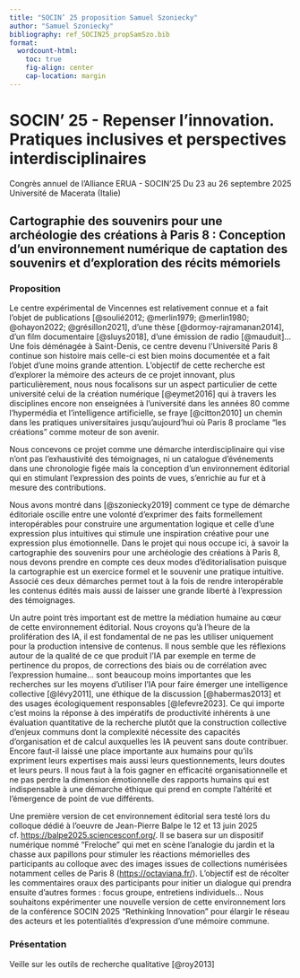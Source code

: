 ```yaml
---
title: "SOCIN’ 25 proposition Samuel Szoniecky"
author: "Samuel Szoniecky"
bibliography: ref_SOCIN25_propSamSzo.bib
format:
  wordcount-html:
    toc: true
    fig-align: center
    cap-location: margin
---
```


# SOCIN’ 25 - Repenser l’innovation. Pratiques inclusives et perspectives interdisciplinaires

Congrès annuel de l’Alliance ERUA - SOCIN’25 Du 23 au 26 septembre 2025 Université de Macerata (Italie)

## Cartographie des souvenirs pour une archéologie des créations à Paris 8 : Conception d'un environnement numérique de captation des souvenirs et d'exploration des récits mémoriels

### Proposition

Le centre expérimental de Vincennes est relativement connue et a fait l'objet de publications [@soulié2012; @merlin1979; @merlin1980; @ohayon2022; @grésillon2021], d'une thèse [@dormoy-rajramanan2014], d'un film documentaire [@sluys2018], d'une émission de radio [@mauduit]... Une fois déménagée à Saint-Denis, ce centre devenu l'Université Paris 8 continue son histoire mais celle-ci est bien moins documentée et a fait l'objet d'une moins grande attention. L'objectif de cette recherche est d'explorer la mémoire des acteurs de ce projet innovant, plus particulièrement, nous nous focalisons sur un aspect particulier de cette université celui de la création numérique [@eymet2016] qui à travers les disciplines encore non enseignées à l'université dans les années 80 comme l'hypermédia et l'intelligence artificielle, se fraye [@citton2010] un chemin dans les pratiques universitaires jusqu'aujourd'hui où Paris 8 proclame "les créations" comme moteur de son avenir.

Nous concevons ce projet comme une démarche interdisciplinaire qui vise n'ont pas l’exhaustivité des témoignages, ni un catalogue d'événements dans une chronologie figée mais la conception d'un environnement éditorial qui en stimulant l'expression des points de vues, s'enrichie au fur et à mesure des contributions.

Nous avons montré dans [@szoniecky2019] comment ce type de démarche éditoriale oscille entre une volonté d'exprimer des faits formellement interopérables pour construire une argumentation logique et celle d'une expression plus intuitives qui stimule une inspiration créative pour une expression plus émotionnelle. Dans le projet qui nous occupe ici, à savoir la cartographie des souvenirs pour une archéologie des créations à Paris 8, nous devons prendre en compte ces deux modes d'éditorialisation puisque la cartographie est un exercice formel et le souvenir une pratique intuitive. Associé ces deux démarches permet tout à la fois de rendre interopérable les contenus édités mais aussi de laisser une grande liberté à l'expression des témoignages.

Un autre point très important est de mettre la médiation humaine au cœur de cette environnement éditorial. Nous croyons qu'à l'heure de la prolifération des IA, il est fondamental de ne pas les utiliser uniquement pour la production intensive de contenus. Il nous semble que les réflexions autour de la qualité de ce que produit l'IA par exemple en terme de pertinence du propos, de corrections des biais ou de corrélation avec l'expression humaine... sont beaucoup moins importantes que les recherches sur les moyens d'utiliser l'IA pour faire émerger une intelligence collective [@lévy2011], une éthique de la discussion [@habermas2013] et des usages écologiquement responsables [@lefevre2023]. Ce qui importe c'est moins la réponse à des impératifs de productivité inhérents à une évaluation quantitative de la recherche plutôt que la construction collective d'enjeux communs dont la complexité nécessite des capacités d'organisation et de calcul auxquelles les IA peuvent sans doute contribuer. Encore faut-il laissé une place importante aux humains pour qu'ils expriment leurs expertises mais aussi leurs questionnements, leurs doutes et leurs peurs. Il nous faut à la fois gagner en efficacité organisationnelle et ne pas perdre la dimension émotionnelle des rapports humains qui est indispensable à une démarche éthique qui prend en compte l'altérité et l'émergence de point de vue différents.

Une première version de cet environnement éditorial sera testé lors du colloque dédié à l'oeuvre de Jean-Pierre Balpe le 12 et 13 juin 2025 cf. <https://balpe2025.sciencesconf.org/>. Il se basera sur un dispositif numérique nommé "Freloche" qui met en scène l'analogie du jardin et la chasse aux papillons pour stimuler les réactions mémorielles des participants au colloque avec des images issues de collections numérisées notamment celles de Paris 8 (<https://octaviana.fr/>). L'objectif est de récolter les commentaires oraux des participants pour initier un dialogue qui prendra ensuite d'autres formes : focus groupe, entretiens individuels... Nous souhaitons expérimenter une nouvelle version de cette environnement lors de la conférence SOCIN 2025 "Rethinking Innovation" pour élargir le réseau des acteurs et les potentialités d'expression d'une mémoire commune.

### Présentation

Veille sur les outils de recherche qualitative [@roy2013]